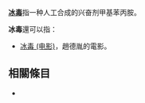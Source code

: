 '''[[冰毒|冰毒]]'''指一种人工合成的兴奋剂甲基苯丙胺。

'''冰毒'''還可以指：
* [[冰毒_(电影)|冰毒 (电影)]]，趙德胤的電影。

== 相關條目 ==
*{{lookfrom|冰毒}}

{{disambig|B|Cat=二字消歧义}}